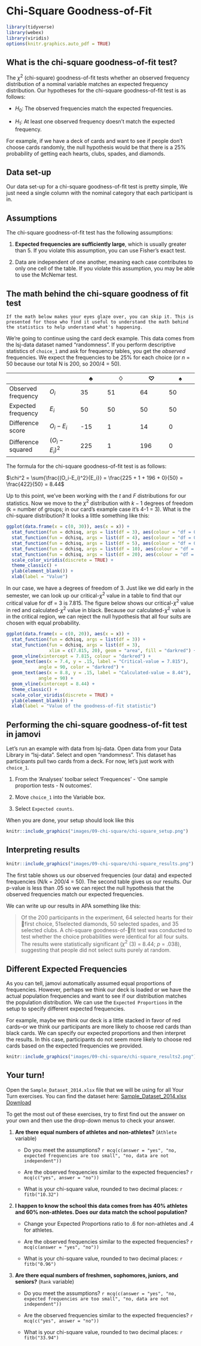 # Chi-Square Goodness-of-Fit

```r
library(tidyverse)
library(webex)
library(viridis)
options(knitr.graphics.auto_pdf = TRUE)
```

## What is the chi-square goodness-of-fit test?

The $\chi^2$ (chi-square) goodness-of-fit tests whether an observed frequency distribution of a nominal variable matches an expected frequency distribution. Our hypotheses for the chi-square goodness-of-fit test is as follows:

-   $H_0$: The observed frequencies match the expected frequencies.

-   $H_1$: At least one observed frequency doesn't match the expected frequency.

For example, if we have a deck of cards and want to see if people don't choose cards randomly, the null hypothesis would be that there is a 25% probability of getting each hearts, clubs, spades, and diamonds.

## Data set-up

Our data set-up for a chi-square goodness-of-fit test is pretty simple, We just need a single column with the nominal category that each participant is in.

## Assumptions

The chi-square goodness-of-fit test has the following assumptions:

1.  **Expected frequencies are sufficiently large**, which is usually greater than 5. If you violate this assumption, you can use Fisher's exact test.

2.  Data are independent of one another, meaning each case contributes to only one cell of the table. If you violate this assumption, you may be able to use the McNemar test.

## The math behind the chi-square goodness of fit test

```block
If the math below makes your eyes glaze over, you can skip it. This is presented for those who find it useful to understand the math behind the statistics to help understand what's happening.
```

We're going to continue using the card deck example. This data comes from the lsj-data dataset named "randomness". If you perform descriptive statistics of `choice_1` and ask for frequency tables, you get the *observed* frequencies. We expect the frequencies to be 25% for each choice (or *n* = 50 because our total N is 200, so 200/4 = 50).

|                    |               | $\clubsuit$ | $\diamondsuit$ | $\heartsuit$ | $\spadesuit$ |
|--------------------|---------------|-------------|----------------|--------------|--------------|
| Observed frequency | $O_i$         | 35          | 51             | 64           | 50           |
| Expected frequency | $E_i$         | 50          | 50             | 50           | 50           |
| Difference score   | $O_i-E_i$     | -15         | 1              | 14           | 0            |
| Difference squared | $(O_i-E_i)^2$ | 225         | 1              | 196          | 0            |

The formula for the chi-square goodness-of-fit test is as follows:

$\chi^2 = \sum{\frac{(O_i-E_i)^2}{E_i}} = \frac{225 + 1 + 196 + 0}{50} = \frac{422}{50} = 8.44$

Up to this point, we've been working with the *t* and *F* distributions for our statistics. Now we move to the $\chi^2$ distribution with $k-1$ degrees of freedom (k = number of groups; in our card's example case it's 4-1 = 3). What is the chi-square distribution? It looks a little something like this:

```r
ggplot(data.frame(x = c(0, 30)), aes(x = x)) +
  stat_function(fun = dchisq, args = list(df = 3), aes(colour = "df = 03")) +
  stat_function(fun = dchisq, args = list(df = 4), aes(colour = "df = 04")) +
  stat_function(fun = dchisq, args = list(df = 5), aes(colour = "df = 05")) +
  stat_function(fun = dchisq, args = list(df = 10), aes(colour = "df = 10")) +
  stat_function(fun = dchisq, args = list(df = 20), aes(colour = "df = 20")) +
  scale_color_viridis(discrete = TRUE) +
  theme_classic() +
  ylab(element_blank()) +
  xlab(label = "Value")
```

In our case, we have a degrees of freedom of 3. Just like we did early in the semester, we can look up our critical-$\chi^2$ value in a table to find that our critical value for df = 3 is 7.815. The figure below shows our critical-$\chi^2$ value in red and calculated-$\chi^2$ value in black. Because our calculated-$\chi^2$ value is in the critical region, we can reject the null hypothesis that all four suits are chosen with equal probability.

```r
ggplot(data.frame(x = c(0, 20)), aes(x = x)) +
  stat_function(fun = dchisq, args = list(df = 3)) +
  stat_function(fun = dchisq, args = list(df = 3), 
                xlim = c(7.815, 20), geom = "area", fill = "darkred") +
  geom_vline(xintercept = 7.815, colour = "darkred") + 
  geom_text(aes(x = 7.4, y = .15, label = "Critical-value = 7.815"), 
            angle = 90, color = "darkred") +
  geom_text(aes(x = 8.8, y = .15, label = "Calculated-value = 8.44"), 
            angle = 90) +
  geom_vline(xintercept = 8.44) + 
  theme_classic() +
  scale_color_viridis(discrete = TRUE) +
  ylab(element_blank()) +
  xlab(label = "Value of the goodness-of-fit statistic")
```

## Performing the chi-square goodness-of-fit test in jamovi

Let's run an example with data from lsj-data. Open data from your Data Library in "lsj-data". Select and open "randomness". This dataset has participants pull two cards from a deck. For now, let's just work with `choice_1`.

1.  From the 'Analyses' toolbar select 'Frequences' - 'One sample proportion tests - N outcomes'.

2.  Move `choice_1` into the Variable box.

3.  Select `Expected counts`.

When you are done, your setup should look like this

```r
knitr::include_graphics("images/09-chi-square/chi-square_setup.png")
```

## Interpreting results

```r
knitr::include_graphics("images/09-chi-square/chi-square_results.png")
```

The first table shows us our observed frequencies (our data) and expected frequencies (N/k = 200/4 = 50). The second table gives us our results. Our p-value is less than .05 so we can reject the null hypothesis that the observed frequencies match our expected frequencies.

We can write up our results in APA something like this:

> Of the 200 participants in the experiment, 64 selected hearts for their first choice, 51selected diamonds, 50 selected spades, and 35 selected clubs. A chi-square goodness-of-fit test was conducted to test whether the choice probabilities were identical for all four suits. The results were statistically significant ($\chi^2$ (3) = 8.44; *p* = .038), suggesting that people did not select suits purely at random.

## Different Expected Frequencies

As you can tell, jamovi automatically assumed equal proportions of frequencies. However, perhaps we think our deck is loaded or we have the actual population frequencies and want to see if our distribution matches the population distribution. We can use the `Expected Proportions` in the setup to specify different expected frequencies.

For example, maybe we think our deck is a little stacked in favor of red cards--or we think our participants are more likely to choose red cards than black cards. We can specify our expected proportions and then interpret the results. In this case, participants do not seem more likely to choose red cards based on the expected frequencies we provided.

```r
knitr::include_graphics("images/09-chi-square/chi-square_results2.png")
```

## Your turn!

Open the `Sample_Dataset_2014.xlsx` file that we will be using for all Your Turn exercises. You can find the dataset here: [Sample_Dataset_2014.xlsx Download](https://github.com/danawanzer/stats-with-jamovi/blob/master/data/Sample_Dataset_2014.xlsx)

To get the most out of these exercises, try to first find out the answer on your own and then use the drop-down menus to check your answer.

1.  **Are there equal numbers of athletes and non-athletes?** (`Athlete` variable)

    -   Do you meet the assumptions? `r mcq(c(answer = "yes", "no, expected frequencies are too small", "no, data are not independent"))`

    -   Are the observed frequencies similar to the expected frequencies? `r mcq(c("yes", answer = "no"))`

    -   What is your chi-square value, rounded to two decimal places: `r fitb("10.32")`

2.  **I happen to know the school this data comes from has 40% athletes and 60% non-athletes. Does our data match the school population?**

    -   Change your Expected Proportions ratio to .6 for non-athletes and .4 for athletes.

    -   Are the observed frequencies similar to the expected frequencies? `r mcq(c(answer = "yes", "no"))`

    -   What is your chi-square value, rounded to two decimal places: `r fitb("0.96")`

3.  **Are there equal numbers of freshmen, sophomores, juniors, and seniors?** (`Rank` variable)

    -   Do you meet the assumptions? `r mcq(c(answer = "yes", "no, expected frequencies are too small", "no, data are not independent"))`

    -   Are the observed frequencies similar to the expected frequencies? `r mcq(c("yes", answer = "no"))`

    -   What is your chi-square value, rounded to two decimal places: `r fitb("33.94")`

